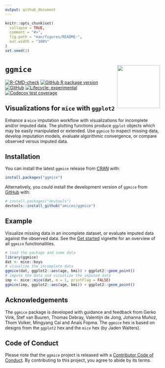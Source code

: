 ```yaml
---
output: github_document
---
```


<!-- README.md is generated from README.Rmd. Please edit that file and render with devtools::build_readme() -->

```r
knitr::opts_chunk$set(
  collapse = TRUE,
  comment = "#>",
  fig.path = "man/figures/README-",
  out.width = "100%"
)
set.seed(1)
```

# `ggmice` <a href='https://amices.org/ggmice/'><img src="man/figures/logo.png" align="right" height="139" /></a>

<!-- badges: start -->
[![R-CMD-check](https://github.com/amices/ggmice/workflows/R-CMD-check/badge.svg)](https://github.com/amices/ggmice/actions)
[![GitHub R package version](https://img.shields.io/github/r-package/v/amices/ggmice.svg)](https://github.com/amices/ggmice/blob/main/DESCRIPTION)
[![GitHub](https://img.shields.io/github/license/amices/ggmice.svg)](https://www.gnu.org/licenses/gpl-3.0.en.html)
[![Lifecycle: experimental](https://img.shields.io/badge/lifecycle-experimental-orange.svg)](https://lifecycle.r-lib.org/articles/stages.html#experimental)
[![Codecov test coverage](https://codecov.io/gh/amices/ggmice/branch/main/graph/badge.svg)](https://app.codecov.io/gh/amices/ggmice?branch=main)
<!-- badges: end -->

## Visualizations for `mice` with `ggplot2`

Enhance a `mice` imputation workflow with visualizations for incomplete and/or imputed data. The plotting functions produce `ggplot` objects which may be easily manipulated or extended. Use `ggmice` to inspect missing data, develop imputation models, evaluate algorithmic convergence, or compare observed versus imputed data. 

## Installation

You can install the latest `ggmice` release from [CRAN](https://CRAN.R-project.org/package=ggmice) with:

``` r
install.packages("ggmice")
```

Alternatively, you could install the development version of `ggmice` from [GitHub](https://github.com/amices) with:

``` r
# install.packages("devtools")
devtools::install_github("amices/ggmice")
```

## Example

Visualize missing data in an incomplete dataset, or evaluate imputed data against the observed data. See the [Get started](https://amices.org/ggmice/articles/ggmice.html) vignette for an overview of all `ggmice` functionalities.

```r
# load the package and some data
library(ggmice)
dat <- mice::boys
# visualize the incomplete data
ggmice(dat, ggplot2::aes(age, bmi)) + ggplot2::geom_point()
# impute the data and visualize the imputed data
imp <- mice::mice(dat, m = 1, printFlag = FALSE)
ggmice(imp, ggplot2::aes(age, bmi)) + ggplot2::geom_point() 
```

## Acknowledgements

The `ggmice` package is developed with guidance and feedback from Gerko Vink, Stef van Buuren, Thomas Debray, Valentijn de Jong, Johanna Muñoz, Thom Volker, Mingyang Cai and Anaïs Fopma. The `ggmice` hex is based on designs from the `ggplot2` hex and the `mice` hex (by Jaden Walters).

## Code of Conduct

Please note that the `ggmice` project is released with a [Contributor Code of Conduct](https://amices.org/ggmice/CODE_OF_CONDUCT.html). By contributing to this project, you agree to abide by its terms.
